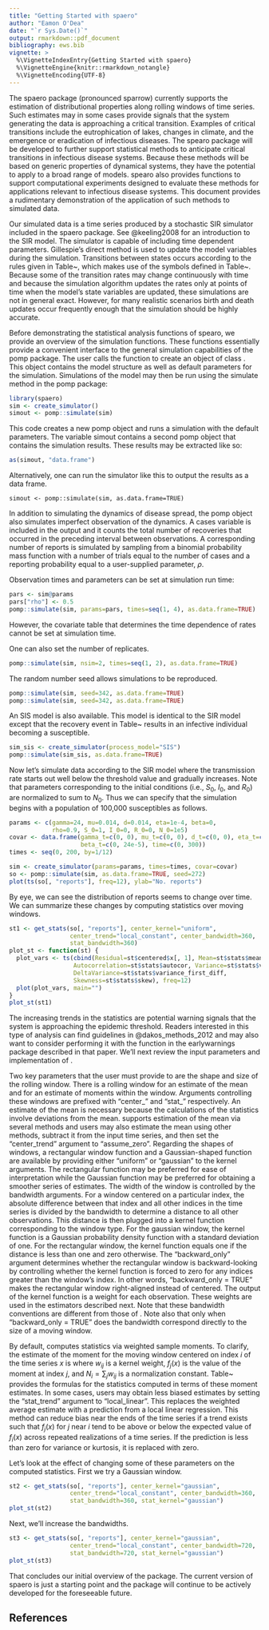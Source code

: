 ```yaml
---
title: "Getting Started with spaero"
author: "Eamon O'Dea"
date: "`r Sys.Date()`"
output: rmarkdown::pdf_document
bibliography: ews.bib
vignette: >
  %\VignetteIndexEntry{Getting Started with spaero}
  %\VignetteEngine{knitr::rmarkdown_notangle}
  %\VignetteEncoding{UTF-8}
---
```


The spaero package (pronounced sparrow) currently supports the
estimation of distributional properties along rolling windows of time
series. Such estimates may in some cases provide signals that the
system generating the data is approaching a critical
transition. Examples of critical transitions include the
eutrophication of lakes, changes in climate, and the emergence or
eradication of infectious diseases. The spearo package will be
developed to further support statistical methods to anticipate
critical transitions in infectious disease systems. Because these
methods will be based on generic properties of dynamical systems, they
have the potential to apply to a broad range of models.  spearo also
provides functions to support computational experiments designed to
evaluate these methods for applications relevant to infectious disease
systems. This document provides a rudimentary demonstration of the
application of such methods to simulated data.

Our simulated data is a time series produced by a stochastic SIR
simulator included in the spaero package. See @keeling2008 for an
introduction to the SIR model. The simulator is capable of including
time dependent parameters. Gillespie's direct method is used to update
the model variables during the simulation. Transitions between states
occurs according to the rules given in Table~\ref{trules}, which makes
use of the symbols defined in Table~\ref{tsymb}. Because some of the
transition rates may change continuously with time and because the
simulation algorithm updates the rates only at points of time when the
model's state variables are updated, these simulations are not in
general exact. However, for many realistic scenarios birth and death
updates occur frequently enough that the simulation should be highly
accurate.

\begin{table}[h] \caption{Transition rules for our stochastic SIR model}
\label{trules}
\begin{tabular}{lll} \hline{Event}&{($\Delta S,\Delta I, \Delta R$)}&{Rate}\\
\hline birth of a susceptible & $(1,0,0)$ & $ N_0 (\mu + \mu_t) $\\
death of a susceptible & $(-1,0,0)$& $S (d + d_t)$\\
infection & $(-1,1,0)$ & $(\beta + \beta_t) I S + (\eta + \eta_t) S$\\
death of an infective & $(0,-1,0)$ & $I (d + d_t)$\\
recovery of an infective & $(0,-1,1)$ & $I (\gamma + \gamma_t)$\\
death of a removed & $(0,0,-1)$ & $R (d + d_t)$\\
\hline \end{tabular} \end{table}

\begin{table}[h] \caption{Model symbol definitions. Time-dependent rates have a $t$ subscript.}
\label{tsymb}
\begin{tabular}{ll}
\hline
{Symbol}&{Definition}\\
\hline
$\eta, \eta_t$ & rate of infection from outside of population (i.e., sparking rate) \\
$\beta, \beta_t$ & rates of transmission from within population contacts \\
$\mu, \mu_t$ & birth rates \\
$d, d_t$ & death rates \\
$S$ & number of susceptible individuals\\
$I$ & number of infective individuals \\
$R$ & number of removed individuals \\
$N$ & total population size, $S + I + R$ \\
$N_0$ & initial total population size \\
\hline \end{tabular} \end{table}

Before demonstrating the statistical analysis functions of spearo, we
provide an overview of the simulation functions. These functions
essentially provide a convenient interface to the general simulation
capabilities of the pomp package. The user calls the
\texttt{create\_simulator} function to create an object of class \texttt{pomp}. This
object contains the model structure as well as default parameters for
the simulation. Simulations of the model may then be run using the
simulate method in the pomp package:
```r
library(spaero)
sim <- create_simulator()
simout <- pomp::simulate(sim)
```

This code creates a new pomp object and runs a simulation with the
default parameters. The variable simout contains a second pomp object
that contains the simulation results. These results may be extracted
like so:
```r
as(simout, "data.frame")
```

Alternatively, one can run the simulator like this to output the
results as a data frame.
```[r]
simout <- pomp::simulate(sim, as.data.frame=TRUE)
```

In addition to simulating the dynamics of disease spread, the pomp
object also simulates imperfect observation of the dynamics. A cases
variable is included in the output and it counts the total number of
recoveries that occurred in the preceding interval between
observations. A corresponding number of reports is simulated by
sampling from a binomial probability mass function with a number of
trials equal to the number of cases and a reporting probability equal
to a user-supplied parameter, $\rho$.

Observation times and parameters can be set at simulation run time:
```r
pars <- sim@params
pars["rho"] <- 0.5
pomp::simulate(sim, params=pars, times=seq(1, 4), as.data.frame=TRUE)
```
However, the covariate table that determines the time dependence of
rates cannot be set at simulation time.

One can also set the number of replicates.
```r
pomp::simulate(sim, nsim=2, times=seq(1, 2), as.data.frame=TRUE)
```

The random number seed allows simulations to be reproduced.
```r
pomp::simulate(sim, seed=342, as.data.frame=TRUE)
pomp::simulate(sim, seed=342, as.data.frame=TRUE)
```

An SIS model is also available. This model is identical to the SIR
model except that the recovery event in Table~\ref{trules} results in an
infective individual becoming a susceptible.
```r
sim_sis <- create_simulator(process_model="SIS")
pomp::simulate(sim_sis, as.data.frame=TRUE)
```

Now let's simulate data according to the SIR model where the
transmission rate starts out well below the threshold value and
gradually increases. Note that parameters corresponding to the initial
conditions (i.e., $S_0$, $I_0$, and $R_0$) are
normalized to sum to $N_0$. Thus we can specify that the
simulation begins with a population of 100,000 susceptibles as
follows.

```r

params <- c(gamma=24, mu=0.014, d=0.014, eta=1e-4, beta=0,
            rho=0.9, S_0=1, I_0=0, R_0=0, N_0=1e5)
covar <- data.frame(gamma_t=c(0, 0), mu_t=c(0, 0), d_t=c(0, 0), eta_t=c(0, 0),
                    beta_t=c(0, 24e-5), time=c(0, 300))
times <- seq(0, 200, by=1/12)

sim <- create_simulator(params=params, times=times, covar=covar)
so <- pomp::simulate(sim, as.data.frame=TRUE, seed=272)
plot(ts(so[, "reports"], freq=12), ylab="No. reports")

```

By eye, we can see the distribution of reports seems to change over
time. We can summarize these changes by computing statistics over
moving windows.

```r

st1 <- get_stats(so[, "reports"], center_kernel="uniform",
                 center_trend="local_constant", center_bandwidth=360,
                 stat_bandwidth=360)
plot_st <- function(st) {
  plot_vars <- ts(cbind(Residual=st$centered$x[, 1], Mean=st$stats$mean,
                  Autocorrelation=st$stats$autocor, Variance=st$stats$variance,
                  DeltaVariance=st$stats$variance_first_diff,
                  Skewness=st$stats$skew), freq=12)
  plot(plot_vars, main="")
}
plot_st(st1)

```

The increasing trends in the statistics are potential warning
signals that the system is approaching the epidemic threshold. Readers
interested in this type of analysis can find guidelines in
@dakos_methods_2012 and may also want to consider performing it with
the \texttt{generic\_ews} function in the earlywarnings package
described in that paper. We'll next review the input parameters and
implementation of \texttt{get_stats}.

Two key parameters that the user must provide to \texttt{get\_stats}
are the shape and size of the rolling window. There is a rolling
window for an estimate of the mean and for an estimate of moments
within the window. Arguments controlling these windows are prefixed
with "center_" and "stat_" respectively. An estimate of the mean is
necessary because the calculations of the statistics involve
deviations from the mean. \texttt{get\_stats} supports estimation of
the mean via several methods and users may also estimate the mean
using other methods, subtract it from the input time series, and then
set the "center_trend" argument to "assume_zero". Regarding the shapes
of windows, a rectangular window function and a Gaussian-shaped
function are available by providing either "uniform" or "gaussian" to
the kernel arguments. The rectangular function may be preferred for
ease of interpretation while the Gaussian function may be preferred
for obtaining a smoother series of estimates. The width of the window
is controlled by the bandwidth arguments. For a window centered on a
particular index, the absolute difference between that index and all
other indices in the time series is divided by the bandwidth to
determine a distance to all other observations. This distance is then
plugged into a kernel function corresponding to the window type. For
the gaussian window, the kernel function is a Gaussian probability
density function with a standard deviation of one. For the rectangular
window, the kernel function equals one if the distance is less than
one and zero otherwise. The "backward_only" argument determines
whether the rectangular window is backward-looking by controlling
whether the kernel function is forced to zero for any indices greater
than the window's index. In other words, "backward_only = TRUE" makes
the rectangular window right-aligned instead of centered. The output
of the kernel function is a weight for each observation. These weights
are used in the estimators described next. Note that these bandwidth
conventions are different from those of \texttt{generic\_ews}. Note
also that only when "backward_only = TRUE" does the bandwidth
correspond directly to the size of a moving window.

By default, \texttt{get\_stats} computes statistics via weighted
sample moments. To clarify, the estimate of the moment for the moving
window centered on index $i$ of the time series $x$ is
\begin{equation} m_i(f_j(x)) = \sum_j w_{ij} f_j(x) / N_i,
\end{equation} where $w_{ij}$ is a kernel weight, $f_j(x)$ is the
value of the moment at index $j$, and $N_i = \sum_j w_{ij}$ is a
normalization constant. Table~\ref{tstats} provides the formulas for
the statistics computed in terms of these moment estimates.  In some
cases, users may obtain less biased estimates by setting the
"stat_trend" argument to "local_linear". This replaces the weighted
average estimate with a prediction from a local linear
regression. This method can reduce bias near the ends of the time
series if a trend exists such that $f_j(x)$ for $j$ near $i$ tend to
be above or below the expected value of $f_i(x)$ across repeated
realizations of a time series. If the prediction is less than zero for
variance or kurtosis, it is replaced with zero.

\begin{table}[h] \caption{Formulas for moving window statistics in terms of moment estimates.}  \label{tstats}
\begin{tabular}{ll}
\hline
Statistic & Formula\\
\hline
$\textrm{mean}_i$ & $m_i(x_j)$ \\
$\textrm{variance}_i$ & $m_i((x_j - \textrm{mean}_j)^2)$ \\
$\textrm{variance\_first\_diff}_i$ & $\textrm{variance}_i - \textrm{variance}_{i - 1}$ \\
$\textrm{autocovariance}_i$ & $m_i( (x_j - \textrm{mean}_j)
                                  (x_{j - \textrm{lag}} - \textrm{mean}_{j -\textrm{lag}}))$ \\
$\textrm{autocorrelation}_i$ & $\textrm{autocovariance}_i /
                                (\textrm{variance}_i \times
                                \textrm{variance}_{i - \textrm{lag}})^{0.5} $ \\
$(\textrm{decay time})_i$ & $-\textrm{lag} / (\log \min(\max(\textrm{autocorrelation}_i, 0), 1)$) \\
$(\textrm{index of dispersion})_i$ & $\textrm{variance}_i / \textrm{mean}_i$ \\
$(\textrm{coefficient of variation})_i$ & $(\textrm{variance}_i)^{0.5} / \textrm{mean}_i$ \\
$\textrm{skewness}_i$ & $m_i((x_j - \textrm{mean}_j)^3) / (\textrm{variance}_i)^{1.5}$ \\
$\textrm{kurtosis}_i$ & $m_i((x_j - \textrm{mean}_j)^4) / (\textrm{variance}_i)^2$ \\
\hline
\end{tabular}
\end{table}

Let's look at the effect of changing some of these parameters on the
computed statistics.  First we try a Gaussian window.

```r

st2 <- get_stats(so[, "reports"], center_kernel="gaussian",
                 center_trend="local_constant", center_bandwidth=360,
                 stat_bandwidth=360, stat_kernel="gaussian")
plot_st(st2)


```

Next, we'll increase the bandwidths.
```r

st3 <- get_stats(so[, "reports"], center_kernel="gaussian",
                 center_trend="local_constant", center_bandwidth=720,
                 stat_bandwidth=720, stat_kernel="gaussian")
plot_st(st3)

```

That concludes our initial overview of the package. The current
version of spaero is just a starting point and the package will
continue to be actively developed for the foreseeable future.

## References
